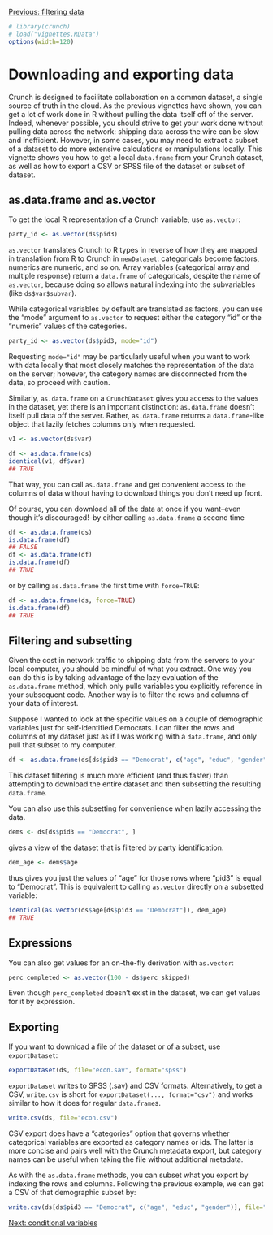 <!--
%\VignetteEngine{knitr::knitr}
%\VignetteIndexEntry{Downloading and exporting data}
-->

[Previous: filtering data](filter.html)
```r
# library(crunch)
# load("vignettes.RData")
options(width=120)
```

# Downloading and exporting data

Crunch is designed to facilitate collaboration on a common dataset, a single source of truth in the cloud. As the previous vignettes have shown, you can get a lot of work done in R without pulling the data itself off of the server. Indeed, whenever possible, you should strive to get your work done without pulling data across the network: shipping data across the wire can be slow and inefficient. However, in some cases, you may need to extract a subset of a dataset to do more extensive calculations or manipulations locally. This vignette shows you how to get a local `data.frame` from your Crunch dataset, as well as how to export a CSV or SPSS file of the dataset or subset of dataset.

## as.data.frame and as.vector

To get the local R representation of a Crunch variable, use `as.vector`:

```r
party_id <- as.vector(ds$pid3)
```

`as.vector` translates Crunch to R types in reverse of how they are mapped in translation from R to Crunch in `newDataset`: categoricals become factors, numerics are numeric, and so on. Array variables (categorical array and multiple response) return a `data.frame` of categoricals, despite the name of `as.vector`, because doing so allows natural indexing into the subvariables (like `ds$var$subvar`).

While categorical variables by default are translated as factors, you can use the "mode" argument to `as.vector` to request either the category "id" or the "numeric" values of the categories.

```r
party_id <- as.vector(ds$pid3, mode="id")
```

Requesting `mode="id"` may be particularly useful when you want to work with data locally that most closely matches the representation of the data on the server; however, the category names are disconnected from the data, so proceed with caution.

Similarly, `as.data.frame` on a `CrunchDataset` gives you access to the values in the dataset, yet there is an important distinction: `as.data.frame` doesn't itself pull data off the server. Rather, `as.data.frame` returns a `data.frame`-like object that lazily fetches columns only when requested.

```r
v1 <- as.vector(ds$var)

df <- as.data.frame(ds)
identical(v1, df$var)
## TRUE
```

That way, you can call `as.data.frame` and get convenient access to the columns of data without having to download things you don't need up front.

Of course, you can download all of the data at once if you want--even though it's discouraged!--by either calling `as.data.frame` a second time

```r
df <- as.data.frame(ds)
is.data.frame(df)
## FALSE
df <- as.data.frame(df)
is.data.frame(df)
## TRUE
```

or by calling `as.data.frame` the first time with `force=TRUE`:

```r
df <- as.data.frame(ds, force=TRUE)
is.data.frame(df)
## TRUE
```

## Filtering and subsetting

Given the cost in network traffic to shipping data from the servers to your local computer, you should be mindful of what you extract. One way you can do this is by taking advantage of the lazy evaluation of the `as.data.frame` method, which only pulls variables you explicitly reference in your subsequent code. Another way is to filter the rows and columns of your data of interest.

Suppose I wanted to look at the specific values on a couple of demographic variables just for self-identified Democrats. I can filter the rows and columns of my dataset just as if I was working with a `data.frame`, and only pull that subset to my computer.

```r
df <- as.data.frame(ds[ds$pid3 == "Democrat", c("age", "educ", "gender")], force=TRUE)
```

This dataset filtering is much more efficient (and thus faster) than attempting to download the entire dataset and then subsetting the resulting `data.frame`.

You can also use this subsetting for convenience when lazily accessing the data.

```r
dems <- ds[ds$pid3 == "Democrat", ]
```

gives a view of the dataset that is filtered by party identification.

```r
dem_age <- dems$age
```

thus gives you just the values of "age" for those rows where "pid3" is equal to "Democrat". This is equivalent to calling `as.vector` directly on a subsetted variable:

```r
identical(as.vector(ds$age[ds$pid3 == "Democrat"]), dem_age)
## TRUE
```

## Expressions

You can also get values for an on-the-fly derivation with `as.vector`:

```r
perc_completed <- as.vector(100 - ds$perc_skipped)
```

Even though `perc_completed` doesn't exist in the dataset, we can get values for it by expression.

## Exporting

If you want to download a file of the dataset or of a subset, use `exportDataset`:

```r
exportDataset(ds, file="econ.sav", format="spss")
```

`exportDataset` writes to SPSS (.sav) and CSV formats. Alternatively, to get a CSV, `write.csv` is short for `exportDataset(..., format="csv")` and works similar to how it does for regular `data.frame`s.

```r
write.csv(ds, file="econ.csv")
```

CSV export does have a "categories" option that governs whether categorical variables are exported as category names or ids. The latter is more concise and pairs well with the Crunch metadata export, but category names can be useful when taking the file without additional metadata.

As with the `as.data.frame` methods, you can subset what you export by indexing the rows and columns. Following the previous example, we can get a CSV of that demographic subset by:

```r
write.csv(ds[ds$pid3 == "Democrat", c("age", "educ", "gender")], file="demo-demos.csv")
```


[Next: conditional variables](conditional-variables.html)
